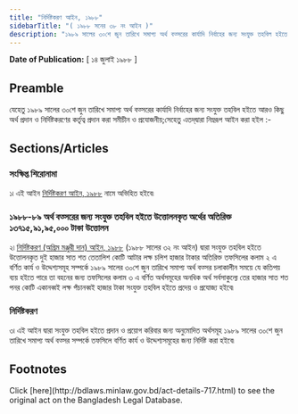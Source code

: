 ```yaml
---
title: "নির্দিষ্টকরণ আইন, ১৯৮৮"
sidebarTitle: "( ১৯৮৮ সনের ৩৮ নং আইন )"
description: "১৯৮৯ সালের ৩০শে জুন তারিখে সমাপ্য অর্থ বত্সরের কার্যাদি নির্বাহের জন্য সংযুক্ত তহবিল হইতে আরও কিছু অর্থ প্রদান ও নির্দিষ্টকরণের কর্তৃত্ব প্রদানের জন্য প্রণীত আইন৷"
---
```


**Date of Publication:** [ ১৪ জুলাই ১৯৮৮ ]

## Preamble

যেহেতু ১৯৮৯ সালের ৩০শে জুন তারিখে সমাপ্য অর্থ বত্সরের কার্যাদি নির্বাহের জন্য সংযুক্ত তহবিল হইতে আরও কিছু অর্থ প্রদান ও নির্দিষ্টকরণের কর্তৃত্ব প্রদান করা সমীচীন ও প্রযোজনীয়;সেহেতু এতদ্‌দ্বারা নিম্নরূপ আইন করা হইল :-

## Sections/Articles

### সংক্ষিপ্ত শিরোনামা

১৷ এই আইন [নির্দিষ্টকরণ আইন, ১৯৮৮](/laws/act-717 "নির্দিষ্টকরণ আইন, ১৯৮৮") নামে অভিহিত হইবে৷

### ১৯৮৮-৮৯ অর্থ বত্সরের জন্য সংযুক্ত তহবিল হইতে উত্তোলনকৃত অর্থের অতিরিক্ত ১৩৭১৫,৯১,৯৫,০০০ টাকা উত্তোলন

২৷ [নির্দিষ্টকরণ (অগ্রিম মঞ্জুরী দান) আইন, ১৯৮৮](/laws/act-715 "নির্দিষ্টকরণ (অগ্রিম মঞ্জুরী দান) আইন, ১৯৮৮") (১৯৮৮ সালের ৩২ নং আইন) দ্বারা সংযুক্ত তহবিল হইতে উত্তোলনকৃত দুই হাজার সাত শত তেতালি­শ কোটি আটার লক্ষ চলি­শ হাজার টাকার অতিরিক্ত তফসিলের কলাম ২ এ বর্ণিত কার্য ও উদ্দেশ্যসমূহ সম্পর্কে ১৯৮৯ সালের ৩০শে জুন তারিখে সমাপ্য অর্থ বত্সর চলাকালীন সময়ে যে কতিপয় ব্যয় হইতে পারে তা বহনের জন্য তফসিলের কলাম ৩ এ বর্ণিত অর্থসমূহের অনধিক অর্থ সর্বসাকুল্যে তের হাজার সাত শত পনর কোটি একানব্বই লক্ষ পঁচানব্বই হাজার টাকা সংযুক্ত তহবিল হইতে প্রদেয় ও প্রযোজ্য হইবে৷

### নির্দিষ্টকরণ

৩৷ এই আইন দ্বারা সংযুক্ত তহবিল হইতে প্রদান ও প্রয়োগ করিবার জন্য অনুমোদিত অর্থসমূহ ১৯৮৯ সালের ৩০শে জুন তারিখে সমাপ্য অর্থ বত্সর সম্পর্কে তফসিলে বর্ণিত কার্য ও উদ্দেশ্যসমূহের জন্য নির্দিষ্ট করা হইবে৷

## Footnotes

<Note>
  Click [here](http://bdlaws.minlaw.gov.bd/act-details-717.html) to see the original act on the Bangladesh Legal Database.
</Note>
